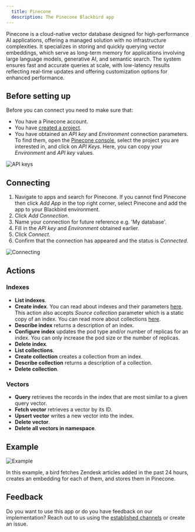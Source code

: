 ```yaml
---
  title: Pinecone
  description: The Pinecone Blackbird app
---
```


<LinkCard title="View on Github" target="_blank" href="https://github.com/bb-io/Pinecone" icon="github" />


Pinecone is a cloud-native vector database designed for high-performance AI applications, offering a managed solution with no infrastructure complexities. It specializes in storing and quickly querying vector embeddings, which serve as long-term memory for applications involving large language models, generative AI, and semantic search. The system ensures fast and accurate queries at scale, with low-latency results reflecting real-time updates and offering customization options for enhanced performance.

## Before setting up

Before you can connect you need to make sure that: 

- You have a Pinecone account.
- You have [created a project](https://docs.pinecone.io/docs/create-project).
- You have obtained an _API key_ and _Environment_ connection parameters. To find them, open the [Pinecone console](https://app.pinecone.io/), select the project you are interested in, and click on _API Keys_. Here, you can copy your _Environment_ and _API key_ values.

![API keys](https://raw.githubusercontent.com/bb-io/Pinecone/main/image/api_keys.png)

## Connecting

1. Navigate to apps and search for Pinecone. If you cannot find Pinecone then click _Add App_ in the top right corner, select Pinecone and add the app to your Blackbird environment.
2. Click _Add Connection_.
3. Name your connection for future reference e.g. 'My database'.
4. Fill in the _API key_ and _Environment_ obtained earlier.
5. Click _Connect_.
6. Confirm that the connection has appeared and the status is _Connected_.

![Connecting](https://raw.githubusercontent.com/bb-io/Pinecone/main/image/connecting.png)

## Actions

### Indexes

- **List indexes**.
- **Create index**. You can read about indexes and their parameters [here](https://docs.pinecone.io/docs/indexes). This action also accepts _Source collection_ parameter which is a static copy of an index. You can read more about collections [here](https://docs.pinecone.io/docs/collections).
- **Describe index** returns a description of an index.
- **Configure index** updates the pod type and/or number of replicas for an index. You can only increase the pod size or the number of replicas.
- **Delete index**.
- **List collections**.
- **Create collection** creates a collection from an index.
- **Describe collection** returns a description of a collection.
- **Delete collection**.

### Vectors

- **Query** retrieves the records in the index that are most similar to a given query vector.
- **Fetch vector** retrieves a vector by its ID.
- **Upsert vector** writes a new vector into the index.
- **Delete vector**.
- **Delete all vectors in namespace**.

## Example

![Example](https://raw.githubusercontent.com/bb-io/Pinecone/main/image/example.png)

In this example, a bird fetches Zendesk articles added in the past 24 hours, creates an embedding for each of them, and stores them in Pinecone.

## Feedback

Do you want to use this app or do you have feedback on our implementation? Reach out to us using the [established channels](https://www.blackbird.io/) or create an issue.

